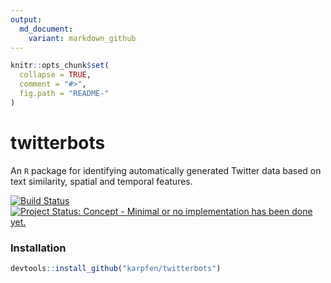 ```yaml
---
output:
  md_document:
    variant: markdown_github
---
```


<!-- README.md is generated from README.Rmd. Please edit that file -->

```r
knitr::opts_chunk$set(
  collapse = TRUE,
  comment = "#>",
  fig.path = "README-"
)
```

# twitterbots

An `R` package for identifying automatically generated Twitter data based on
text similarity, spatial and temporal features.

[![Build Status](https://travis-ci.org/karpfen/twitterbots.svg)](https://travis-ci.org/karpfen/twitterbots) 
[![Project Status: Concept - Minimal or no implementation has been done yet.](http://www.repostatus.org/badges/0.1.0/concept.svg)](http://www.repostatus.org/#concept)

### Installation

```r
devtools::install_github("karpfen/twitterbots")
```
